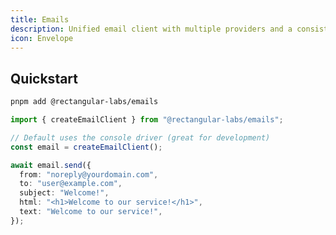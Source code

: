 ```yaml
---
title: Emails
description: Unified email client with multiple providers and a consistent API.
icon: Envelope
---
```


## Quickstart

```bash
pnpm add @rectangular-labs/emails
```

```ts
import { createEmailClient } from "@rectangular-labs/emails";

// Default uses the console driver (great for development)
const email = createEmailClient();

await email.send({
  from: "noreply@yourdomain.com",
  to: "user@example.com",
  subject: "Welcome!",
  html: "<h1>Welcome to our service!</h1>",
  text: "Welcome to our service!",
});
```

<Cards>
  <Card title="Providers" href="./providers" />
  <Card title="API Reference" href="./api" />
</Cards>